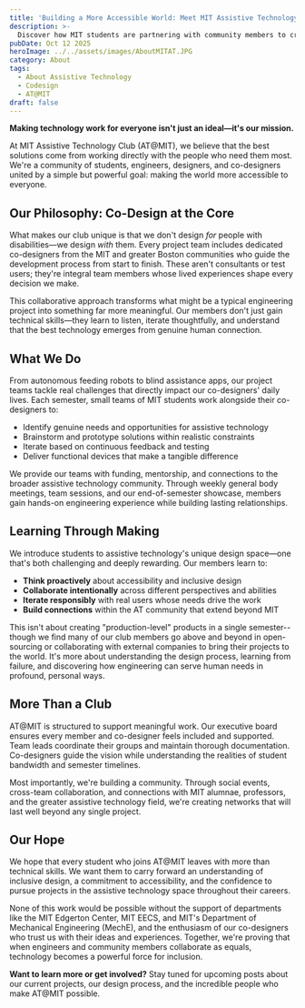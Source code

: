 ```yaml
---
title: 'Building a More Accessible World: Meet MIT Assistive Technology Club'
description: >-
  Discover how MIT students are partnering with community members to create meaningful assistive technology solutions through collaborative design and engineering.
pubDate: Oct 12 2025
heroImage: ../../assets/images/AboutMITAT.JPG
category: About
tags:
  - About Assistive Technology
  - Codesign
  - AT@MIT
draft: false
---
```


**Making technology work for everyone isn't just an ideal—it's our mission.**

At MIT Assistive Technology Club (AT@MIT), we believe that the best solutions come from working directly with the people who need them most. We're a community of students, engineers, designers, and co-designers united by a simple but powerful goal: making the world more accessible to everyone.

## Our Philosophy: Co-Design at the Core

What makes our club unique is that we don't design _for_ people with disabilities—we design _with_ them. Every project team includes dedicated co-designers from the MIT and greater Boston communities who guide the development process from start to finish. These aren't consultants or test users; they're integral team members whose lived experiences shape every decision we make.

This collaborative approach transforms what might be a typical engineering project into something far more meaningful. Our members don't just gain technical skills—they learn to listen, iterate thoughtfully, and understand that the best technology emerges from genuine human connection.

## What We Do

From autonomous feeding robots to blind assistance apps, our project teams tackle real challenges that directly impact our co-designers' daily lives. Each semester, small teams of MIT students work alongside their co-designers to:

- Identify genuine needs and opportunities for assistive technology
- Brainstorm and prototype solutions within realistic constraints
- Iterate based on continuous feedback and testing
- Deliver functional devices that make a tangible difference

We provide our teams with funding, mentorship, and connections to the broader assistive technology community. Through weekly general body meetings, team sessions, and our end-of-semester showcase, members gain hands-on engineering experience while building lasting relationships.

## Learning Through Making

We introduce students to assistive technology's unique design space—one that's both challenging and deeply rewarding. Our members learn to:

- **Think proactively** about accessibility and inclusive design
- **Collaborate intentionally** across different perspectives and abilities
- **Iterate responsibly** with real users whose needs drive the work
- **Build connections** within the AT community that extend beyond MIT

This isn't about creating "production-level" products in a single semester--though we find many of our club members go above and beyond in open-sourcing or collaborating with external companies to bring their projects to the world. It's more about understanding the design process, learning from failure, and discovering how engineering can serve human needs in profound, personal ways.

## More Than a Club

AT@MIT is structured to support meaningful work. Our executive board ensures every member and co-designer feels included and supported. Team leads coordinate their groups and maintain thorough documentation. Co-designers guide the vision while understanding the realities of student bandwidth and semester timelines.

Most importantly, we're building a community. Through social events, cross-team collaboration, and connections with MIT alumnae, professors, and the greater assistive technology field, we're creating networks that will last well beyond any single project.

## Our Hope

We hope that every student who joins AT@MIT leaves with more than technical skills. We want them to carry forward an understanding of inclusive design, a commitment to accessibility, and the confidence to pursue projects in the assistive technology space throughout their careers.

None of this work would be possible without the support of departments like the MIT Edgerton Center, MIT EECS, and MIT's Department of Mechanical Engineering (MechE), and the enthusiasm of our co-designers who trust us with their ideas and experiences. Together, we're proving that when engineers and community members collaborate as equals, technology becomes a powerful force for inclusion.

**Want to learn more or get involved?** Stay tuned for upcoming posts about our current projects, our design process, and the incredible people who make AT@MIT possible.

